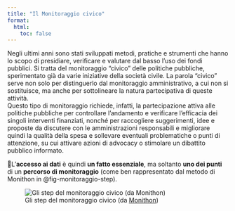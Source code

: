 ```yaml
---
title: "Il Monitoraggio civico"
format:
  html:
    toc: false
---
```


Negli ultimi anni sono stati sviluppati metodi, pratiche e strumenti che hanno lo scopo di presidiare, verificare e valutare dal basso l'uso dei fondi pubblici. Si tratta del monitoraggio “civico” delle politiche pubbliche, sperimentato già da varie iniziative della società civile. La parola “civico” serve non solo per distinguerlo dal monitoraggio amministrativo, a cui non si sostituisce, ma anche per sottolineare la natura partecipativa di queste attività.<br>
Questo tipo di monitoraggio richiede, infatti, la partecipazione attiva alle politiche pubbliche per controllare l'andamento e verificare l'efficacia dei singoli interventi finanziati, nonché per raccogliere suggerimenti, idee e proposte da discutere con le amministrazioni responsabili e migliorare quindi la qualità della spesa e sollevare eventuali problematiche o punti di attenzione, su cui attivare azioni di advocacy o stimolare un dibattito pubblico informato.

📍L'**accesso ai dati** è quindi **un fatto essenziale**, ma soltanto **uno dei punti** di un **percorso di monitoraggio** (come ben rappresentato dal metodo di Monithon in @fig-monitoraggio-step).

![Gli step del monitoraggio civico (da [Monithon](https://www.monithon.eu/crea-un-report-di-monitoraggio-civico/))](images/Percorso-per-Crea-un-report-BLACK2-thin-1.png){fig-alt="Gli step per la creazione di un report di monitoraggio" #fig-monitoraggio-step}
